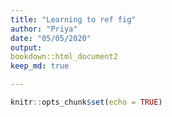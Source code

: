 ```yaml
---
title: "Learning to ref fig"
author: "Priya"
date: "05/05/2020"
output:
bookdown::html_document2
keep_md: true

---
```


```r
knitr::opts_chunk$set(echo = TRUE)
```

